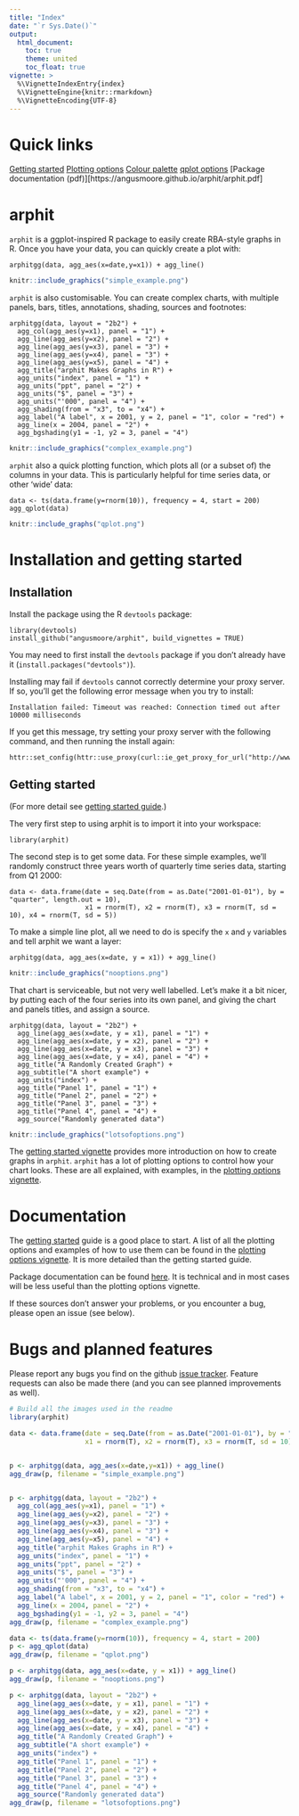 ```yaml
---
title: "Index"
date: "`r Sys.Date()`"
output:
  html_document:
    toc: true
    theme: united
    toc_float: true
vignette: >
  %\VignetteIndexEntry{index}
  %\VignetteEngine{knitr::rmarkdown}
  %\VignetteEncoding{UTF-8}
---
```


# Quick links

[Getting started](getting-started.html)
[Plotting options](plotting-options.html)
[Colour palette](rba-colours.html)
[qplot options](qplot-options.html)
[Package documentation (pdf)][https://angusmoore.github.io/arphit/arphit.pdf]

# arphit

`arphit` is a ggplot-inspired R package to easily create RBA-style graphs in R. Once you have your data, you can quickly create a plot with:
```
arphitgg(data, agg_aes(x=date,y=x1)) + agg_line()
```
```r
knitr::include_graphics("simple_example.png")
```

`arphit` is also customisable. You can create complex charts, with multiple panels, bars, titles, annotations, shading, sources and footnotes:
```
arphitgg(data, layout = "2b2") + 
  agg_col(agg_aes(y=x1), panel = "1") +
  agg_line(agg_aes(y=x2), panel = "2") +
  agg_line(agg_aes(y=x3), panel = "3") +
  agg_line(agg_aes(y=x4), panel = "3") +
  agg_line(agg_aes(y=x5), panel = "4") +
  agg_title("arphit Makes Graphs in R") +
  agg_units("index", panel = "1") + 
  agg_units("ppt", panel = "2") + 
  agg_units("$", panel = "3") + 
  agg_units("'000", panel = "4") + 
  agg_shading(from = "x3", to = "x4") + 
  agg_label("A label", x = 2001, y = 2, panel = "1", color = "red") + 
  agg_line(x = 2004, panel = "2") + 
  agg_bgshading(y1 = -1, y2 = 3, panel = "4")
```
```r
knitr::include_graphics("complex_example.png")
```

`arphit` also a quick plotting function, which plots all (or a subset of) the columns in your data. This is particularly helpful for time series data, or other 'wide' data:
```
data <- ts(data.frame(y=rnorm(10)), frequency = 4, start = 200)
agg_qplot(data)
```
```r
knitr::include_graphs("qplot.png")
```

# Installation and getting started

## Installation

Install the package using the R `devtools` package:
```
library(devtools)
install_github("angusmoore/arphit", build_vignettes = TRUE)
```

You may need to first install the `devtools` package if you don't already have it (`install.packages("devtools")`).

Installing may fail if `devtools` cannot correctly determine your proxy server. If so, you'll get the following error message when you try to install:
```
Installation failed: Timeout was reached: Connection timed out after 10000 milliseconds
```
If you get this message, try setting your proxy server with the following command, and then running the install again:
```
httr::set_config(httr::use_proxy(curl::ie_get_proxy_for_url("http://www.google.com")))
```

## Getting started

(For more detail see [getting started guide](getting-started.html).)

The very first step to using arphit is to import it into your workspace:
```
library(arphit)
```

The second step is to get some data. For these simple examples, we'll randomly construct three years worth of quarterly time series data, starting from Q1 2000:
```
data <- data.frame(date = seq.Date(from = as.Date("2001-01-01"), by = "quarter", length.out = 10),
                   x1 = rnorm(T), x2 = rnorm(T), x3 = rnorm(T, sd = 10), x4 = rnorm(T, sd = 5))
```

To make a simple line plot, all we need to do is specify the `x` and `y` variables and tell arphit we want a layer:
```
arphitgg(data, agg_aes(x=date, y = x1)) + agg_line()
```
```r
knitr::include_graphics("nooptions.png")
```

That chart is serviceable, but not very well labelled. Let's make it a bit nicer, by putting each of the four series into its own panel, and giving the chart and panels titles, and assign a source.
```
arphitgg(data, layout = "2b2") +
  agg_line(agg_aes(x=date, y = x1), panel = "1") + 
  agg_line(agg_aes(x=date, y = x2), panel = "2") + 
  agg_line(agg_aes(x=date, y = x3), panel = "3") + 
  agg_line(agg_aes(x=date, y = x4), panel = "4") + 
  agg_title("A Randomly Created Graph") +
  agg_subtitle("A short example") + 
  agg_units("index") + 
  agg_title("Panel 1", panel = "1") + 
  agg_title("Panel 2", panel = "2") + 
  agg_title("Panel 3", panel = "3") + 
  agg_title("Panel 4", panel = "4") + 
  agg_source("Randomly generated data")
```
```r
knitr::include_graphics("lotsofoptions.png")
```

The [getting started vignette](getting-started.html) provides more introduction on how to create graphs in `arphit`. `arphit` has a lot of plotting options to control how your chart looks. These are all explained, with examples, in the [plotting options vignette](plotting-options.html).

# Documentation

The [getting started](getting-started.html) guide is a good place to start. A list of all the plotting options and examples of how to use them can be found in the [plotting options vignette](plotting-options.html). It is more detailed than the getting started guide.

Package documentation can be found [here](https://angusmoore.github.io/arphit/arphit.pdf). It is technical and in most cases will be less useful than the plotting options vignette.

If these sources don't answer your problems, or you encounter a bug, please open an issue (see below).

# Bugs and planned features

Please report any bugs you find on the github [issue tracker](https://github.com/angusmoore/arphit/issues). Feature requests can also be made there (and you can see planned improvements as well).


```r
# Build all the images used in the readme
library(arphit)

data <- data.frame(date = seq.Date(from = as.Date("2001-01-01"), by = "quarter", length.out = 10),
                   x1 = rnorm(T), x2 = rnorm(T), x3 = rnorm(T, sd = 10), x4 = rnorm(T, sd = 5))


p <- arphitgg(data, agg_aes(x=date,y=x1)) + agg_line()
agg_draw(p, filename = "simple_example.png")


p <- arphitgg(data, layout = "2b2") + 
  agg_col(agg_aes(y=x1), panel = "1") +
  agg_line(agg_aes(y=x2), panel = "2") +
  agg_line(agg_aes(y=x3), panel = "3") +
  agg_line(agg_aes(y=x4), panel = "3") +
  agg_line(agg_aes(y=x5), panel = "4") +
  agg_title("arphit Makes Graphs in R") +
  agg_units("index", panel = "1") + 
  agg_units("ppt", panel = "2") + 
  agg_units("$", panel = "3") + 
  agg_units("'000", panel = "4") + 
  agg_shading(from = "x3", to = "x4") + 
  agg_label("A label", x = 2001, y = 2, panel = "1", color = "red") + 
  agg_line(x = 2004, panel = "2") + 
  agg_bgshading(y1 = -1, y2 = 3, panel = "4")
agg_draw(p, filename = "complex_example.png")

data <- ts(data.frame(y=rnorm(10)), frequency = 4, start = 200)
p <- agg_qplot(data)
agg_draw(p, filename = "qplot.png")

p <- arphitgg(data, agg_aes(x=date, y = x1)) + agg_line()
agg_draw(p, filename = "nooptions.png")

p <- arphitgg(data, layout = "2b2") +
  agg_line(agg_aes(x=date, y = x1), panel = "1") + 
  agg_line(agg_aes(x=date, y = x2), panel = "2") + 
  agg_line(agg_aes(x=date, y = x3), panel = "3") + 
  agg_line(agg_aes(x=date, y = x4), panel = "4") + 
  agg_title("A Randomly Created Graph") +
  agg_subtitle("A short example") + 
  agg_units("index") + 
  agg_title("Panel 1", panel = "1") + 
  agg_title("Panel 2", panel = "2") + 
  agg_title("Panel 3", panel = "3") + 
  agg_title("Panel 4", panel = "4") + 
  agg_source("Randomly generated data")
agg_draw(p, filename = "lotsofoptions.png")

```
